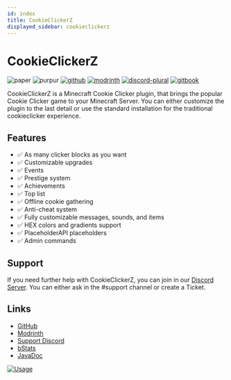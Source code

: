 ```yaml
---
id: index
title: CookieClickerZ
displayed_sidebar: cookieclickerz
---
```


# CookieClickerZ

![paper](https://cdn.jsdelivr.net/npm/@intergrav/devins-badges@3/assets/compact/supported/paper_vector.svg)
![purpur](https://cdn.jsdelivr.net/npm/@intergrav/devins-badges@3/assets/compact/supported/purpur_vector.svg)
[![github](https://cdn.jsdelivr.net/npm/@intergrav/devins-badges@3/assets/compact/available/github_vector.svg)](https://github.com/ZetaPlugins/CookieClickerZ)
[![modrinth](https://cdn.jsdelivr.net/npm/@intergrav/devins-badges@3/assets/compact/available/modrinth_vector.svg)](https://modrinth.com/project/cookieclickerz)
[![discord-plural](https://cdn.jsdelivr.net/npm/@intergrav/devins-badges@3/assets/compact/social/discord-plural_vector.svg)](https://strassburger.org/discord)
[![gitbook](https://cdn.jsdelivr.net/npm/@intergrav/devins-badges@3/assets/compact/documentation/gitbook_vector.svg)](https://docs.zetaplugins.com/cookieclickerz)

CookieClickerZ is a Minecraft Cookie Clicker plugin, that brings the popular Cookie Clicker game to your Minecraft Server. You can either customize the plugin to the last detail or use the standard installation for the traditional cookieclicker experience.

## Features

* ✅ As many clicker blocks as you want
* ✅ Customizable upgrades
* ✅ Events
* ✅ Prestige system
* ✅ Achievements
* ✅ Top list
* ✅ Offline cookie gathering
* ✅ Anti-cheat system
* ✅ Fully customizable messages, sounds, and items
* ✅ HEX colors and gradients support
* ✅ PlaceholderAPI placeholders
* ✅ Admin commands

## Support

If you need further help with CookieClickerZ, you can join in our [Discord Server](https://discord.com/invite/Cc76tYwXvy). You can either ask in the #support channel or create a Ticket.

## Links

-   [GitHub](https://github.com/ZetaPlugins/CookieClickerZ)
-   [Modrinth](https://modrinth.com/plugin/cookieclickerz)
-   [Support Discord](https://strassburger.org/discord)
-   [bStats](https://bstats.org/plugin/bukkit/CookieClickerZ/25442)
-   [JavaDoc](https://jd.ccz.zetaplugins.com/)

[![Usage](https://bstats.org/signatures/bukkit/CookieClickerZ.svg)](https://bstats.org/plugin/bukkit/CookieClickerZ/25442)
